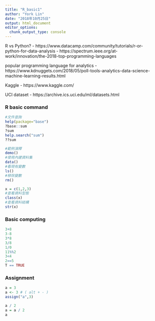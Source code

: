 ```yaml
---
title: "R_basic1"
author: "York Lin"
date: "2018年10月25日"
output: html_document
editor_options: 
  chunk_output_type: console
---
```


R vs Python?
- https://www.datacamp.com/community/tutorials/r-or-python-for-data-analysis
- https://spectrum.ieee.org/at-work/innovation/the-2018-top-programming-languages

popular programming language for analytics
- https://www.kdnuggets.com/2018/05/poll-tools-analytics-data-science-machine-learning-results.html

Kaggle
- https://www.kaggle.com/

UCI dataset
- https://archive.ics.uci.edu/ml/datasets.html

### R basic command
```R
#文件查詢
help(package="base")
?base::sum
?sum
help.search("sum")
??sum

#範例演釋
demo()
#使用內建資料集
data()
#看現有變數
ls()
#移除變數
rm()

x = c(1,2,3)
#查看資料型態
class(x)
#查看資料結構
str(x)
```

### Basic computing
```R
3+8
3-8
3*8
3/8
1/0
11%%2
3<4
2==5
T == TRUE
```

### Assignment
```R
a = 3
a <- 3 # ( alt + - )
assign("a",3)

a / 2
a = a / 2
a
```

